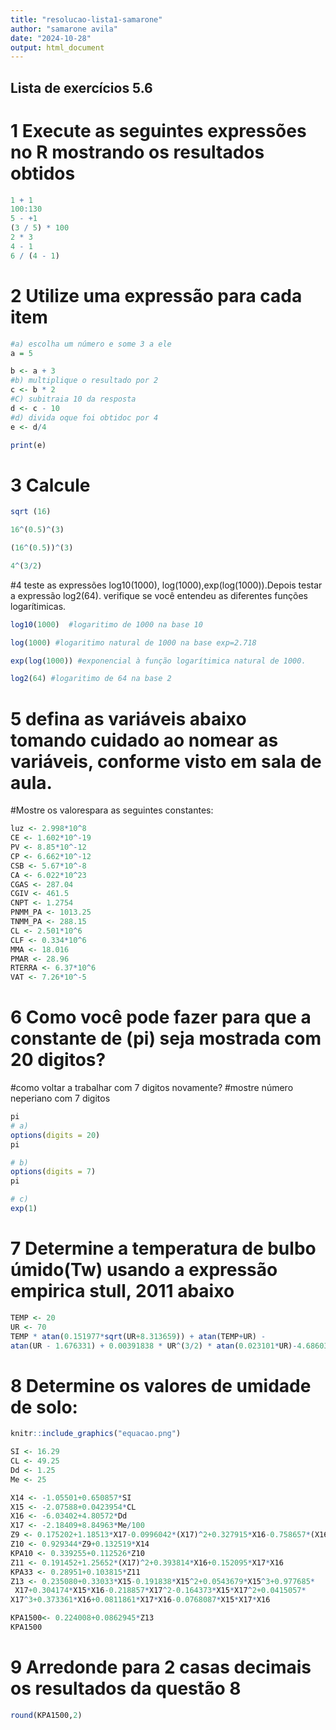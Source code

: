```yaml
---
title: "resolucao-lista1-samarone"
author: "samarone avila"
date: "2024-10-28"
output: html_document
---
```


## Lista de exercícios 5.6

# 1 Execute as seguintes expressões no R mostrando os resultados obtidos

```r

1 + 1
100:130
5 - +1
(3 / 5) * 100
2 * 3 
4 - 1
6 / (4 - 1)

```

# 2 Utilize uma expressão para cada item

```r
#a) escolha um número e some 3 a ele 
a = 5

b <- a + 3
#b) multiplique o resultado por 2
c <- b * 2
#C) subitraia 10 da resposta
d <- c - 10
#d) divida oque foi obtidoc por 4
e <- d/4

print(e)
```
# 3 Calcule

```r
sqrt (16)

16^(0.5)^(3)

(16^(0.5))^(3)

4^(3/2)
```


#4 teste as expressões log10(1000), log(1000),exp(log(1000)).Depois testar a expressão log2(64). verifique se você entendeu as diferentes funções logarítimicas.

```r

log10(1000)  #logaritimo de 1000 na base 10

log(1000) #logaritimo natural de 1000 na base exp=2.718

exp(log(1000)) #exponencial à função logarítimica natural de 1000.

log2(64) #logaritimo de 64 na base 2

```

# 5 defina as variáveis abaixo tomando cuidado ao nomear as variáveis, conforme visto em sala de aula.
#Mostre os valorespara as seguintes constantes:
```r

luz <- 2.998*10^8
CE <- 1.602*10^-19
PV <- 8.85*10^-12
CP <- 6.662*10^-12
CSB <- 5.67*10^-8
CA <- 6.022*10^23
CGAS <- 287.04
CGIV <- 461.5
CNPT <- 1.2754
PNMM_PA <- 1013.25
TNMM_PA <- 288.15
CL <- 2.501*10^6
CLF <- 0.334*10^6
MMA <- 18.016
PMAR <- 28.96
RTERRA <- 6.37*10^6
VAT <- 7.26*10^-5
```

# 6 Como você pode fazer para que a constante de (pi) seja mostrada com 20 digitos? 
#como voltar a trabalhar com 7 digitos novamente?
#mostre número neperiano com 7 digitos
```r
pi
# a)
options(digits = 20)
pi

# b)
options(digits = 7)
pi

# c)
exp(1)
```

# 7  Determine a temperatura de bulbo úmido(Tw) usando a expressão empirica stull, 2011 abaixo 

```r
TEMP <- 20
UR <- 70
TEMP * atan(0.151977*sqrt(UR+8.313659)) + atan(TEMP+UR) -
atan(UR - 1.676331) + 0.00391838 * UR^(3/2) * atan(0.023101*UR)-4.686035

```


# 8 Determine os valores de umidade de solo: 

```r
knitr::include_graphics("equacao.png")
```

```r
SI <- 16.29
CL <- 49.25
Dd <- 1.25
Me <- 25

X14 <- -1.05501+0.650857*SI
X15 <- -2.07588+0.0423954*CL
X16 <- -6.03402+4.80572*Dd
X17 <- -2.18409+8.84963*Me/100
Z9 <- 0.175202+1.18513*X17-0.0996042*(X17)^2+0.327915*X16-0.758657*(X16)^2
Z10 <- 0.929344*Z9+0.132519*X14
KPA10 <- 0.339255+0.112526*Z10
Z11 <- 0.191452+1.25652*(X17)^2+0.393814*X16+0.152095*X17*X16
KPA33 <- 0.28951+0.103815*Z11
Z13 <- 0.235080+0.33033*X15-0.191838*X15^2+0.0543679*X15^3+0.977685*
 X17+0.304174*X15*X16-0.218857*X17^2-0.164373*X15*X17^2+0.0415057*
X17^3+0.373361*X16+0.0811861*X17*X16-0.0768087*X15*X17*X16

KPA1500<- 0.224008+0.0862945*Z13
KPA1500
```

# 9 Arredonde para 2 casas decimais os resultados da questão 8 

```r
round(KPA1500,2)
```



